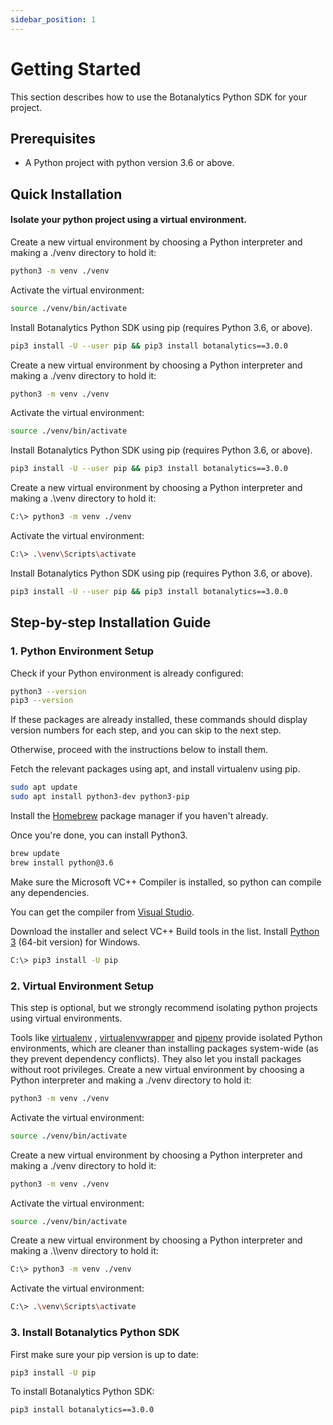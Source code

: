 ```yaml
---
sidebar_position: 1
---
```



# Getting Started

This section describes how to use the Botanalytics Python SDK for your project.

<V3Warning />

## Prerequisites

* A Python project with python version 3.6 or above.

## Quick Installation

#### Isolate your python project using a virtual environment.

<Tabs>
<TabItem value="ubuntu" label="Ubuntu">

Create a new virtual environment by choosing a Python interpreter and making a ./venv directory to hold it:

```bash
python3 -m venv ./venv
```

Activate the virtual environment:

```bash
source ./venv/bin/activate
```

Install Botanalytics Python SDK using pip (requires Python 3.6, or above).

```bash
pip3 install -U --user pip && pip3 install botanalytics==3.0.0
```

<PipWarning />
</TabItem>

<TabItem value="macos" label="macOS">

Create a new virtual environment by choosing a Python interpreter and making a ./venv directory to hold it:

```bash
python3 -m venv ./venv
```

Activate the virtual environment:

```bash
source ./venv/bin/activate
```

Install Botanalytics Python SDK using pip (requires Python 3.6, or above).

```bash
pip3 install -U --user pip && pip3 install botanalytics==3.0.0
```

<PipWarning />
</TabItem>

<TabItem value="windows" label="Windows">

Create a new virtual environment by choosing a Python interpreter and making a .\\venv directory to hold it:

```bash
C:\> python3 -m venv ./venv
```

Activate the virtual environment:

```bash
C:\> .\venv\Scripts\activate
```

Install Botanalytics Python SDK using pip (requires Python 3.6, or above).

```bash
pip3 install -U --user pip && pip3 install botanalytics==3.0.0
```
<PipWarning />
</TabItem>

</Tabs>

## Step-by-step Installation Guide

### 1. Python Environment Setup
Check if your Python environment is already configured:
```bash
python3 --version
pip3 --version
```

If these packages are already installed, these commands should display version numbers for each step, and you can skip to the next step.

Otherwise, proceed with the instructions below to install them.

<Tabs>
<TabItem value="ubuntu" label="Ubuntu">
Fetch the relevant packages using apt, and install virtualenv using pip.

```bash
sudo apt update
sudo apt install python3-dev python3-pip
```
</TabItem>
<TabItem value="macos" label="macOS">
Install the <a target="\_blank" href="https://brew.sh/">Homebrew</a> package manager if you haven't already.


Once you're done, you can install Python3.
```bash
brew update
brew install python@3.6
```
</TabItem>
<TabItem value="windows" label="Windows">
Make sure the Microsoft VC++ Compiler is installed, so python can compile any dependencies.

You can get the compiler from <a target="\_blank"  href="https://visualstudio.microsoft.com/visual-cpp-build-tools/">Visual Studio</a>.

Download the installer and select VC++ Build tools in the list. Install <a target="\_blank" href="https://www.python.org/downloads/windows/">Python 3</a> (64-bit version) for Windows.

```bash
C:\> pip3 install -U pip
```
</TabItem>
</Tabs>

### 2. Virtual Environment Setup
This step is optional, but we strongly recommend isolating python projects using virtual environments.

Tools like <a target="\_blank" href="https://virtualenv.pypa.io/en/latest/">virtualenv</a> , <a target="\_blank" href="https://virtualenvwrapper.readthedocs.io/en/latest/">virtualenvwrapper</a> and <a target="\_blank" href="https://pipenv.pypa.io/en/latest/">pipenv</a> provide isolated Python environments, which are cleaner than installing packages system-wide (as they prevent dependency conflicts). They also let you install packages without root privileges.
<Tabs>
<TabItem value="ubuntu" label="Ubuntu">
Create a new virtual environment by choosing a Python interpreter and making a ./venv directory to hold it:

```bash
python3 -m venv ./venv
```
Activate the virtual environment:

```bash
source ./venv/bin/activate
```
</TabItem>
<TabItem value="macos" label="macOS">
Create a new virtual environment by choosing a Python interpreter and making a ./venv directory to hold it:

```bash
python3 -m venv ./venv
```
Activate the virtual environment:

```bash
source ./venv/bin/activate
```
</TabItem>
<TabItem value="windows" label="Windows">
Create a new virtual environment by choosing a Python interpreter and making a .\\venv directory to hold it:

```bash
C:\> python3 -m venv ./venv
```
Activate the virtual environment:

```bash
C:\> .\venv\Scripts\activate
```

</TabItem>
</Tabs>

### 3. Install Botanalytics Python SDK
<Tabs>
<TabItem value="all" label="Ubuntu/macOS/Windows">
First make sure your pip version is up to date:

```bash
pip3 install -U pip
```

To install Botanalytics Python SDK:

```bash
pip3 install botanalytics==3.0.0
```
</TabItem>
</Tabs>
